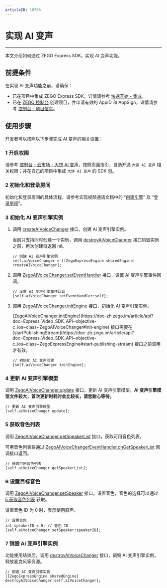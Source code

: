 ```yaml
---
articleID: 18706
---
```


# 实现 AI 变声

- - -

本文介绍如何通过 ZEGO Express SDK，实现 AI 变声功能。

## 前提条件

在实现 AI 变声功能之前，请确保：

- 已在项目中集成 ZEGO Express SDK，详情请参考 [快速开始 - 集成](/ai-voice-changer-ios/quick-start/integrate)。
- 已在 [ZEGO 控制台](https://console.zego.im) 创建项目，并申请有效的 AppID 和 AppSign，详情请参考 [控制台 - 项目信息](/console/project-info)。


## 使用步骤

开发者可以按照以下步骤完成 AI 变声的相关设置：

### 1 开启权限

请参考 [控制台 - 云市场 - 大饼 AI 变声](/console/cloud-market/dabing-ai-voice-changer)，按照页面指引，自助开通 `大饼 AI 变声` 相关权限；并在自己的项目中集成 `大饼 AI 变声` 的 SDK 包。

### 2 初始化和登录房间

初始化和登录房间的具体流程，请参考实现视频通话文档中的 “[创建引擎](/real-time-video-ios-oc/quick-start/implementing-video-call#1-初始化)” 及 “[登录房间](/real-time-video-ios-oc/quick-start/implementing-video-call#2-登录房间)”。

### 3 初始化 AI 变声引擎实例

1. 调用 [createAIVoiceChanger](https://doc-zh.zego.im/article/api?doc=Express_Video_SDK_API~objective-c_ios~class~ZegoExpressEngine#create-ai-voice-changer) 接口，创建 AI 变声引擎实例。

    当前只支持同时创建一个实例，调用 [destroyAIVoiceChanger](https://doc-zh.zego.im/article/api?doc=Express_Video_SDK_API~objective-c_ios~class~ZegoExpressEngine#destroy-ai-voice-changer) 接口销毁实例之前，再次创建将返回 nil。

    ```objc
    // 创建 AI 变声引擎实例
    self.aiVoiceChanger = [[ZegoExpressEngine sharedEngine] createAIVoiceChanger];
    ```

2. 调用 [ZegoAIVoiceChanger.setEventHandler](https://doc-zh.zego.im/article/api?doc=Express_Video_SDK_API~objective-c_ios~class~ZegoAIVoiceChanger#set-event-handler) 接口，设置 AI 变声引擎事件回调。

    ```objc
    // 设置 AI 变声引擎事件回调
    [self.aiVoiceChanger setEventHandler:self];
    ```

3. 调用 [ZegoAIVoiceChanger.initEngine](https://doc-zh.zego.im/article/api?doc=Express_Video_SDK_API~objective-c_ios~class~ZegoAIVoiceChanger#init-engine) 接口，初始化 AI 变声引擎实例。

    <Warning title="注意">
    [ZegoAIVoiceChanger.initEngine](https://doc-zh.zego.im/article/api?doc=Express_Video_SDK_API~objective-c_ios~class~ZegoAIVoiceChanger#init-engine) 接口需要在 [startPublishingStream](https://doc-zh.zego.im/article/api?doc=Express_Video_SDK_API~objective-c_ios~class~ZegoExpressEngine#start-publishing-stream) 接口之前调用才有效。
    </Warning>

    ```objc
    // 初始化 AI 变声引擎
    [self.aiVoiceChanger initEngine];
    ```

### 4 更新 AI 变声引擎模型

调用 [ZegoAIVoiceChanger.update](https://doc-zh.zego.im/article/api?doc=Express_Video_SDK_API~objective-c_ios~class~ZegoAIVoiceChanger#update) 接口，更新 AI 变声引擎模型。**AI 变声引擎模型文件较大，首次更新时耗时会比较长，请您耐心等待。**

```objc
// 更新 AI 变声引擎模型
[self.aiVoiceChanger update];
```

### 5 获取音色列表

调用 [ZegoAIVoiceChanger.getSpeakerList](https://doc-zh.zego.im/article/api?doc=Express_Video_SDK_API~objective-c_ios~class~ZegoAIVoiceChanger#get-speaker-list) 接口，获取可用音色列表。

可用音色列表将通过 [ZegoAIVoiceChangerEventHandler.onGetSpeakerList](https://doc-zh.zego.im/article/api?doc=Express_Video_SDK_API~objective-c_ios~class~ZegoAIVoiceChangerEventHandler#ai-voice-changer-on-update) 回调接口返回。

```objc
// 获取可用音色列表
[self.aiVoiceChanger getSpeakerList];
```

### 6 设置目标音色

调用 [ZegoAIVoiceChanger.setSpeaker](https://doc-zh.zego.im/article/api?doc=Express_Video_SDK_API~objective-c_ios~class~ZegoAIVoiceChanger#set-speaker) 接口，设置音色，音色的选择可以通过 [5 获取音色列表](#5-获取音色列表) 获取。

设置音色 ID 为 0 时，表示使用原声。

```objc
// 设置音色
int speakerID = 0; // 音色 ID
[self.aiVoiceChanger setSpeaker:speakerID];
```

### 7 销毁 AI 变声引擎实例

功能使用结束后，调用 [destroyAIVoiceChanger](https://doc-zh.zego.im/article/api?doc=Express_Video_SDK_API~objective-c_ios~class~ZegoExpressEngine#destroy-ai-voice-changer) 接口，销毁 AI 变声引擎实例，释放麦克风等资源。

```objc
// 销毁 AI 变声引擎实例
[[ZegoExpressEngine sharedEngine] destroyAIVoiceChanger:self.aiVoiceChanger];
```
